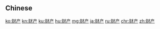 {{also|財產|財産}}
==Chinese==
{{zh-see|財產}}

[[ko:财产]]
[[kn:财产]]
[[ku:财产]]
[[hu:财产]]
[[mg:财产]]
[[ja:财产]]
[[ru:财产]]
[[chr:财产]]
[[zh:财产]]
